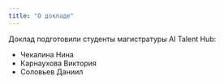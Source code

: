 ```yaml
---
title: "О докладе"
---
```


Доклад подготовили студенты магистратуры AI Talent Hub:

- Чекалина Нина
- Карнаухова Виктория
- Соловьев Даниил
